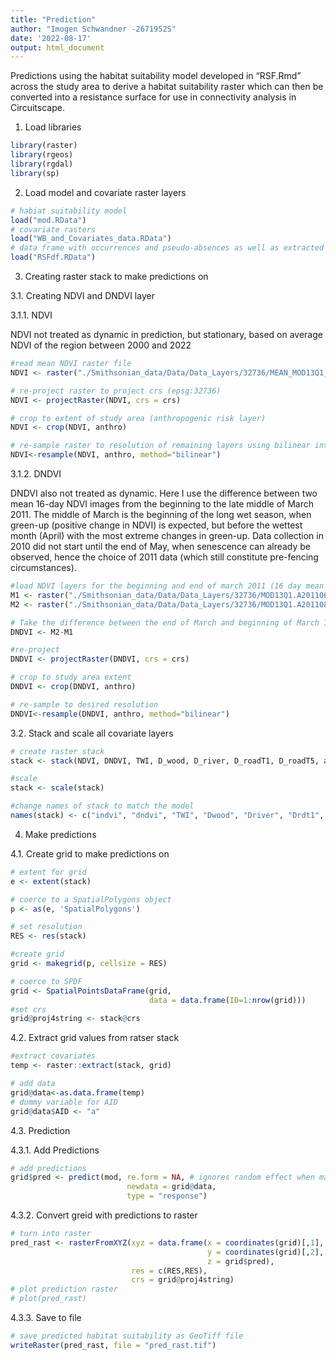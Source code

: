 ```yaml
---
title: "Prediction"
author: "Imogen Schwandner -2671952S"
date: '2022-08-17'
output: html_document
---
```


Predictions using the habitat suitability model developed in "RSF.Rmd" across the study area to derive a habitat suitability raster which can then be converted into a resistance surface for use in connectivity analysis in Circuitscape.

1. Load libraries

```r
library(raster)
library(rgeos)
library(rgdal)
library(sp)

```

2. Load model and covariate raster layers

```r
# habiat suitability model
load("mod.RData")
# covariate rasters
load("WB_and_Covariates_data.RData")
# data frame with occurrences and pseudo-absences as well as extracted covariates
load("RSFdf.RData")
```

3. Creating raster stack to make predictions on

3.1. Creating NDVI and DNDVI layer

3.1.1. NDVI

NDVI not treated as dynamic in prediction, but stationary, based on average NDVI of the region between 2000 and 2022

```r
#read mean NDVI raster file
NDVI <- raster("./Smithsonian_data/Data/Data_Layers/32736/MEAN_MOD13Q1_250m_16_days_NDVI_2022-06-08.tif")

# re-project raster to project crs (epsg:32736)
NDVI <- projectRaster(NDVI, crs = crs)

# crop to extent of study area (anthropogenic risk layer)
NDVI <- crop(NDVI, anthro)

# re-sample raster to resolution of remaining layers using bilinear interpolation (250m down to ~51 m)
NDVI<-resample(NDVI, anthro, method="bilinear")
```

3.1.2. DNDVI

DNDVI also not treated as dynamic. Here I use the difference between two mean 16-day NDVI images from the beginning to the late middle of March 2011. The middle of March is the beginning of the long wet season, when green-up (positive change in NDVI) is expected, but before the wettest month (April) with the most extreme changes in green-up. Data collection in 2010 did not start until the end of May, when senescence can already be observed, hence the choice of 2011 data (which still constitute pre-fencing circumstances).

```r
#load NDVI layers for the beginning and end of march 2011 (16 day mean at 250m resolution)
M1 <- raster("./Smithsonian_data/Data/Data_Layers/32736/MOD13Q1.A2011065.250m_16_days_NDVI.tif") # beginning of March '11
M2 <- raster("./Smithsonian_data/Data/Data_Layers/32736/MOD13Q1.A2011081.250m_16_days_NDVI.tif") # middle/end of March '11

# Take the difference between the end of March and beginning of March 16 day mean (DNDVI)
DNDVI <- M2-M1

#re-project
DNDVI <- projectRaster(DNDVI, crs = crs)

# crop to study area extent
DNDVI <- crop(DNDVI, anthro)

# re-sample to desired resolution
DNDVI<-resample(DNDVI, anthro, method="bilinear")

```

3.2. Stack and scale all covariate layers

```r
# create raster stack
stack <- stack(NDVI, DNDVI, TWI, D_wood, D_river, D_roadT1, D_roadT5, anthro)

#scale
stack <- scale(stack)

#change names of stack to match the model
names(stack) <- c("indvi", "dndvi", "TWI", "Dwood", "Driver", "Drdt1", "Drdt5", "anthroRisk")
```

4.   Make predictions

4.1. Create grid to make predictions on

```r
# extent for grid
e <- extent(stack)

# coerce to a SpatialPolygons object
p <- as(e, 'SpatialPolygons')

# set resolution
RES <- res(stack)

#create grid
grid <- makegrid(p, cellsize = RES)

# coerce to SPDF
grid <- SpatialPointsDataFrame(grid,
                               data = data.frame(ID=1:nrow(grid)))
#set crs
grid@proj4string <- stack@crs
```

4.2. Extract grid values from ratser stack

```r
#extract covariates
temp <- raster::extract(stack, grid)

# add data
grid@data<-as.data.frame(temp)
# dummy variable for AID
grid@data$AID <- "a"
```

4.3. Prediction

4.3.1. Add Predictions

```r
# add predictions
grid$pred <- predict(mod, re.form = NA, # ignores random effect when making predictions
                          newdata = grid@data,
                          type = "response")
```

4.3.2. Convert greid with predictions to raster

```r
# turn into raster
pred_rast <- rasterFromXYZ(xyz = data.frame(x = coordinates(grid)[,1],
                                            y = coordinates(grid)[,2],
                                            z = grid$pred),
                           res = c(RES,RES),
                           crs = grid@proj4string)
# plot prediction raster
# plot(pred_rast)
```

4.3.3. Save to file

```r
# save predicted habitat suitability as GeoTiff file
writeRaster(pred_rast, file = "pred_rast.tif")
```


